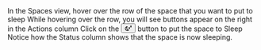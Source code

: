 

<Flow id="sleep-manual-ui">
  <Step>
    In the <NavStep>Spaces</NavStep> view, hover over the row of the space that you want to put to sleep
  </Step>
  <Step>
    While hovering over the row, you will see buttons appear on the right in the <Label>Actions</Label> column
  </Step>
  <Step>
    Click on the <Button><svg width="1em" height="1em" viewBox="0 0 24 20" fill="currentColor" aria-hidden="true" focusable="false" class=""><path d="M17.8 8.1c.5-.6 0-1.6-.8-1.6h-4v2h2l-1.8 2.4c-.5.6 0 1.6.8 1.6h4v-2h-2l1.8-2.4zM23.8 2.1c.5-.6 0-1.6-.8-1.6h-4v2h2l-1.8 2.4c-.5.6 0 1.6.8 1.6h4v-2h-2l1.8-2.4zM12.9 15.5c-3.2-.1-5.9-2.7-5.9-6 0-1.6.6-3.2 1.8-4.3.7-.6.2-1.8-.8-1.7-4.4 0-8 3.6-8 8s3.6 8 8 8c2.1 0 4.1-.8 5.6-2.3.6-.6.2-1.7-.7-1.7zm-4.9 2c-3.3 0-6-2.7-5.9-6.1 0-2.5 1.5-4.7 3.8-5.5C5.4 7 5.1 8.2 5 9.5c0 3.4 2.1 6.4 5.3 7.5-.7.3-1.5.5-2.3.5z"></path></svg></Button> button to put the space to <Label>Sleep</Label>
  </Step>
  <Step>
    Notice how the <Label>Status</Label> column shows that the space is now sleeping.
  </Step>
</Flow>